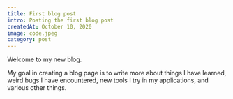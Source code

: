```yaml
---
title: First blog post
intro: Posting the first blog post
createdAt: October 10, 2020
image: code.jpeg
category: post
---
```

Welcome to my new blog.

My goal in creating a blog page is to write more about things I have learned, weird bugs I have encountered, new tools I try in my applications, and various other things.
